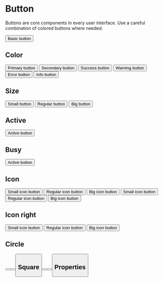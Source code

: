 
<Meta title="Button/Button" component={Button} />

# Button

Buttons are core components in every user interface.
Use a careful combination of colored buttons where needed.

<Preview>
    <Story name="basic" >
        <Button>
            Basic button
        </Button>
    </Story>
</Preview>

## Color
<Preview>
    <Story name="color">
        <Row>
            <Col span={6}>
                <Button color="primary">
                    Primary button
                </Button>
            </Col>
            <Col span={6}>
                <Button color="secondary">
                    Secondary button
                </Button>
            </Col>
            <Col span={6}>
                <Button color="success">
                    Success button
                </Button>
            </Col>
            <Col span={6}>
                <Button color="warning">
                    Warning button
                </Button>
            </Col>
            <Col span={6}>
                <Button color="error">
                    Error button
                </Button>
            </Col>
            <Col span={6}>
                <Button color="info">
                    Info button
                </Button>
            </Col>
        </Row>
    </Story>
</Preview>

## Size
<Preview>
    <Story name="size">
        <Row>
            <Col span={8}>
                <Button size="small">
                    Small button
                </Button>
            </Col>
            <Col span={8}>
                <Button>
                    Regular button
                </Button>
            </Col>
            <Col span={8}>
                <Button size="big">
                    Big button
                </Button>
            </Col>
        </Row>
    </Story>
</Preview>

## Active
<Preview>
    <Story name="active">
        <Button active>
            Active button
        </Button>
    </Story>
</Preview>

## Busy
<Preview>
    <Story name="busy">
        <Button busy>
            Active button
        </Button>
    </Story>
</Preview>


## Icon
<Preview>
    <Story name="icon">
        <Row>
            <Col span={8}>
                <Button icon="devices" size="small">
                    Small icon button
                </Button>
            </Col>
            <Col circle span={8}>
                <Button icon="devices">
                    Regular icon button
                </Button>
            </Col>
            <Col circle span={8}>
                <Button icon="devices" size="big">
                    Big icon button
                </Button>
            </Col>
            <Col span={8}>
                <Button icon="devices" color="primary" size="small">
                    Small icon button
                </Button>
            </Col>
            <Col circle span={8}>
                <Button icon="devices" color="primary">
                    Regular icon button
                </Button>
            </Col>
            <Col circle span={8}>
                <Button icon="devices" color="primary" size="big">
                    Big icon button
                </Button>
            </Col>
        </Row>
    </Story>
</Preview>

## Icon right
<Preview>
    <Story name="icon right">
        <Row>
            <Col span={8}>
                <Button icon="arrow-right" iconRight color="error" size="small">
                    Small icon button
                </Button>
            </Col>
            <Col circle span={8}>
                <Button icon="arrow-right" iconRight color="error">
                    Regular icon button
                </Button>
            </Col>
            <Col circle span={8}>
                <Button icon="arrow-right" iconRight color="error" size="big">
                    Big icon button
                </Button>
            </Col>
        </Row>
    </Story>
</Preview>

## Circle
<Preview>
    <Story name="circle">
        <Row>
            <Col span={8}>
                <Button circle icon="gear" size="small" />
            </Col>
            <Col circle span={8}>
                <Button circle icon="gear" />
            </Col>
            <Col circle span={8}>
                <Button circle icon="gear" size="big" />
            </Col>
        </Row>
    </Story>
</Preview>

## Square
<Preview>
    <Story name="square">
        <Row>
            <Col span={8}>
                <Button square icon="gear" size="small" />
            </Col>
            <Col circle span={8}>
                <Button square icon="gear" />
            </Col>
            <Col circle span={8}>
                <Button square icon="gear" size="big" />
            </Col>
        </Row>
    </Story>
</Preview>



## Properties
<Props of={Button} />

